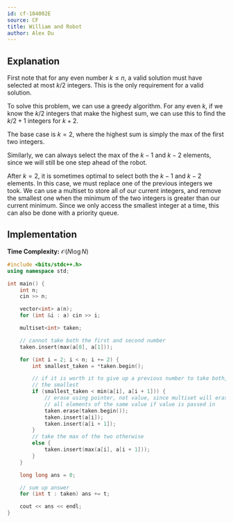 ```yaml
---
id: cf-104002E
source: CF
title: William and Robot
author: Alex Du
---
```


## Explanation

First note that for any even number $k \leq n$, a valid solution must have selected at most $k/2$ integers. This is the only requirement for a valid solution.

To solve this problem, we can use a greedy algorithm. For any even $k$, if we know the $k/2$ integers that make the highest sum, we can use this to find the $k/2+1$ integers for $k+2$.

The base case is $k = 2$, where the highest sum is simply the max of the first two integers.

Similarly, we can always select the max of the $k-1$ and $k-2$ elements, since we will still be one step ahead of the robot.

After $k=2$, it is sometimes optimal to select both the $k-1$ and $k-2$ elements. In this case, we must replace one of the previous integers we took. We can use a multiset to store all of our current integers, and remove the smallest one when the minimum of the two integers is greater than our current minimum. Since we only access the smallest integer at a time, this can also be done with a priority queue.

## Implementation

**Time Complexity:** $\mathcal{O}(N \log N)$

<LanguageSection>

<CPPSection>

```cpp
#include <bits/stdc++.h>
using namespace std;

int main() {
	int n;
	cin >> n;

	vector<int> a(n);
	for (int &i : a) cin >> i;

	multiset<int> taken;

	// cannot take both the first and second number
	taken.insert(max(a[0], a[1]));

	for (int i = 2; i < n; i += 2) {
		int smallest_taken = *taken.begin();

		// if it is worth it to give up a previous number to take both, give up
		// the smallest
		if (smallest_taken < min(a[i], a[i + 1])) {
			// erase using pointer, not value, since multiset will erase
			// all elements of the same value if value is passed in
			taken.erase(taken.begin());
			taken.insert(a[i]);
			taken.insert(a[i + 1]);
		}
		// take the max of the two otherwise
		else {
			taken.insert(max(a[i], a[i + 1]));
		}
	}

	long long ans = 0;

	// sum up answer
	for (int t : taken) ans += t;

	cout << ans << endl;
}
```

</CPPSection>

<PySection>



</PySection>

<JavaSection>



</JavaSection>

</LanguageSection>
